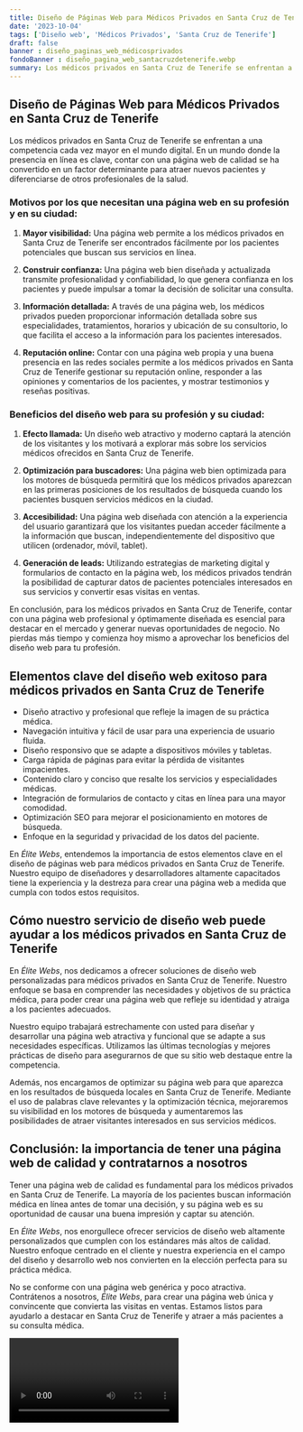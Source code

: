 ```yaml
---
title: Diseño de Páginas Web para Médicos Privados en Santa Cruz de Tenerife
date: '2023-10-04'
tags: ['Diseño web', 'Médicos Privados', 'Santa Cruz de Tenerife']
draft: false
banner : diseño_paginas_web_médicosprivados
fondoBanner : diseño_pagina_web_santacruzdetenerife.webp
summary: Los médicos privados en Santa Cruz de Tenerife se enfrentan a una competencia cada vez mayor en el mundo digital. En un mundo donde la presencia en línea es clave, contar con una página web de calidad se ha convertido en un factor determinante para atraer nuevos pacientes y diferenciarse de otros profesionales de la salud.
---
```


## Diseño de Páginas Web para Médicos Privados en Santa Cruz de Tenerife

Los médicos privados en Santa Cruz de Tenerife se enfrentan a una competencia cada vez mayor en el mundo digital. En un mundo donde la presencia en línea es clave, contar con una página web de calidad se ha convertido en un factor determinante para atraer nuevos pacientes y diferenciarse de otros profesionales de la salud.

### Motivos por los que necesitan una página web en su profesión y en su ciudad:

1. **Mayor visibilidad:** Una página web permite a los médicos privados en Santa Cruz de Tenerife ser encontrados fácilmente por los pacientes potenciales que buscan sus servicios en línea.

2. **Construir confianza:** Una página web bien diseñada y actualizada transmite profesionalidad y confiabilidad, lo que genera confianza en los pacientes y puede impulsar a tomar la decisión de solicitar una consulta.

3. **Información detallada:** A través de una página web, los médicos privados pueden proporcionar información detallada sobre sus especialidades, tratamientos, horarios y ubicación de su consultorio, lo que facilita el acceso a la información para los pacientes interesados.

4. **Reputación online:** Contar con una página web propia y una buena presencia en las redes sociales permite a los médicos privados en Santa Cruz de Tenerife gestionar su reputación online, responder a las opiniones y comentarios de los pacientes, y mostrar testimonios y reseñas positivas.

### Beneficios del diseño web para su profesión y su ciudad:

1. **Efecto llamada:** Un diseño web atractivo y moderno captará la atención de los visitantes y los motivará a explorar más sobre los servicios médicos ofrecidos en Santa Cruz de Tenerife.

2. **Optimización para buscadores:** Una página web bien optimizada para los motores de búsqueda permitirá que los médicos privados aparezcan en las primeras posiciones de los resultados de búsqueda cuando los pacientes busquen servicios médicos en la ciudad.

3. **Accesibilidad:** Una página web diseñada con atención a la experiencia del usuario garantizará que los visitantes puedan acceder fácilmente a la información que buscan, independientemente del dispositivo que utilicen (ordenador, móvil, tablet).

4. **Generación de leads:** Utilizando estrategias de marketing digital y formularios de contacto en la página web, los médicos privados tendrán la posibilidad de capturar datos de pacientes potenciales interesados en sus servicios y convertir esas visitas en ventas.

En conclusión, para los médicos privados en Santa Cruz de Tenerife, contar con una página web profesional y óptimamente diseñada es esencial para destacar en el mercado y generar nuevas oportunidades de negocio. No pierdas más tiempo y comienza hoy mismo a aprovechar los beneficios del diseño web para tu profesión.

<GifSeo />

<Cta />

## Elementos clave del diseño web exitoso para médicos privados en Santa Cruz de Tenerife

- Diseño atractivo y profesional que refleje la imagen de su práctica médica.
- Navegación intuitiva y fácil de usar para una experiencia de usuario fluida.
- Diseño responsivo que se adapte a dispositivos móviles y tabletas.
- Carga rápida de páginas para evitar la pérdida de visitantes impacientes.
- Contenido claro y conciso que resalte los servicios y especialidades médicas.
- Integración de formularios de contacto y citas en línea para una mayor comodidad.
- Optimización SEO para mejorar el posicionamiento en motores de búsqueda.
- Enfoque en la seguridad y privacidad de los datos del paciente.

En *Élite Webs*, entendemos la importancia de estos elementos clave en el diseño de páginas web para médicos privados en Santa Cruz de Tenerife. Nuestro equipo de diseñadores y desarrolladores altamente capacitados tiene la experiencia y la destreza para crear una página web a medida que cumpla con todos estos requisitos.

## Cómo nuestro servicio de diseño web puede ayudar a los médicos privados en Santa Cruz de Tenerife

En *Élite Webs*, nos dedicamos a ofrecer soluciones de diseño web personalizadas para médicos privados en Santa Cruz de Tenerife. Nuestro enfoque se basa en comprender las necesidades y objetivos de su práctica médica, para poder crear una página web que refleje su identidad y atraiga a los pacientes adecuados.

Nuestro equipo trabajará estrechamente con usted para diseñar y desarrollar una página web atractiva y funcional que se adapte a sus necesidades específicas. Utilizamos las últimas tecnologías y mejores prácticas de diseño para asegurarnos de que su sitio web destaque entre la competencia.

Además, nos encargamos de optimizar su página web para que aparezca en los resultados de búsqueda locales en Santa Cruz de Tenerife. Mediante el uso de palabras clave relevantes y la optimización técnica, mejoraremos su visibilidad en los motores de búsqueda y aumentaremos las posibilidades de atraer visitantes interesados en sus servicios médicos.

## Conclusión: la importancia de tener una página web de calidad y contratarnos a nosotros

Tener una página web de calidad es fundamental para los médicos privados en Santa Cruz de Tenerife. La mayoría de los pacientes buscan información médica en línea antes de tomar una decisión, y su página web es su oportunidad de causar una buena impresión y captar su atención.

En *Élite Webs*, nos enorgullece ofrecer servicios de diseño web altamente personalizados que cumplen con los estándares más altos de calidad. Nuestro enfoque centrado en el cliente y nuestra experiencia en el campo del diseño y desarrollo web nos convierten en la elección perfecta para su práctica médica.

No se conforme con una página web genérica y poco atractiva. Contrátenos a nosotros, *Élite Webs*, para crear una página web única y convincente que convierta las visitas en ventas. Estamos listos para ayudarlo a destacar en Santa Cruz de Tenerife y atraer a más pacientes a su consulta médica.

<Video />

<CtaBot job='Médicos Privados' city='Santa Cruz de Tenerife'/>

<Gmaps query='Santa Cruz de Tenerife+españa+maps' />